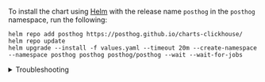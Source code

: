 To install the chart using [Helm](https://helm.sh/) with the release name `posthog` in the `posthog` namespace, run the following:

```shell
helm repo add posthog https://posthog.github.io/charts-clickhouse/
helm repo update
helm upgrade --install -f values.yaml --timeout 20m --create-namespace --namespace posthog posthog posthog/posthog --wait --wait-for-jobs
```

<details>
<summary>Troubleshooting</summary>

If you don't see some pods or services come up (e.g. `chi-posthog-posthog-0-0-0` pod or `clickhouse-posthog` service is missing), try running `helm upgrade -f values.yaml -n posthog posthog posthog/posthog`.
</details>
